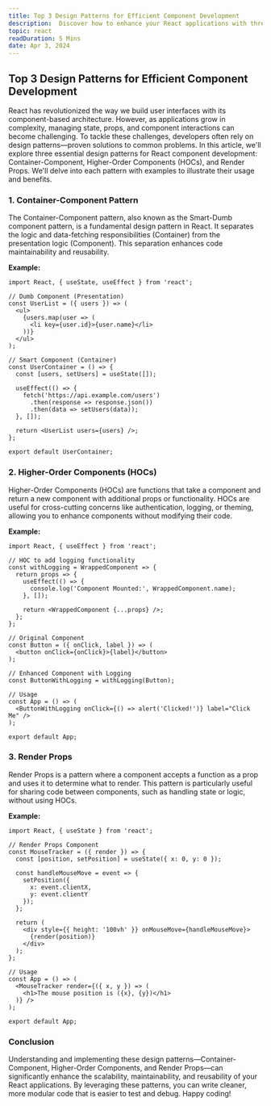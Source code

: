 ```yaml
---
title: Top 3 Design Patterns for Efficient Component Development
description:  Discover how to enhance your React applications with three essential design patterns.
topic: react
readDuration: 5 Mins
date: Apr 3, 2024
---
```


## **Top 3 Design Patterns for Efficient Component Development**

React has revolutionized the way we build user interfaces with its component-based architecture. However, as applications grow in complexity, managing state, props, and component interactions can become challenging. To tackle these challenges, developers often rely on design patterns—proven solutions to common problems. In this article, we'll explore three essential design patterns for React component development: Container-Component, Higher-Order Components (HOCs), and Render Props. We'll delve into each pattern with examples to illustrate their usage and benefits.

### **1. Container-Component Pattern**

 The Container-Component pattern, also known as the Smart-Dumb component pattern, is a fundamental design pattern in React. It separates the logic and data-fetching responsibilities (Container) from the presentation logic (Component). This separation enhances code maintainability and reusability.

**Example:**

```
import React, { useState, useEffect } from 'react';

// Dumb Component (Presentation)
const UserList = ({ users }) => (
  <ul>
    {users.map(user => (
      <li key={user.id}>{user.name}</li>
    ))}
  </ul>
);

// Smart Component (Container)
const UserContainer = () => {
  const [users, setUsers] = useState([]);

  useEffect(() => {
    fetch('https://api.example.com/users')
      .then(response => response.json())
      .then(data => setUsers(data));
  }, []);

  return <UserList users={users} />;
};

export default UserContainer;
```

### **2. Higher-Order Components (HOCs)**

Higher-Order Components (HOCs) are functions that take a component and return a new component with additional props or functionality. HOCs are useful for cross-cutting concerns like authentication, logging, or theming, allowing you to enhance components without modifying their code.

**Example:**

```
import React, { useEffect } from 'react';

// HOC to add logging functionality
const withLogging = WrappedComponent => {
  return props => {
    useEffect(() => {
      console.log('Component Mounted:', WrappedComponent.name);
    }, []);

    return <WrappedComponent {...props} />;
  };
};

// Original Component
const Button = ({ onClick, label }) => (
  <button onClick={onClick}>{label}</button>
);

// Enhanced Component with Logging
const ButtonWithLogging = withLogging(Button);

// Usage
const App = () => (
  <ButtonWithLogging onClick={() => alert('Clicked!')} label="Click Me" />
);

export default App;
```

### **3. Render Props**

Render Props is a pattern where a component accepts a function as a prop and uses it to determine what to render. This pattern is particularly useful for sharing code between components, such as handling state or logic, without using HOCs.

**Example:**

```
import React, { useState } from 'react';

// Render Props Component
const MouseTracker = ({ render }) => {
  const [position, setPosition] = useState({ x: 0, y: 0 });

  const handleMouseMove = event => {
    setPosition({
      x: event.clientX,
      y: event.clientY
    });
  };

  return (
    <div style={{ height: '100vh' }} onMouseMove={handleMouseMove}>
      {render(position)}
    </div>
  );
};

// Usage
const App = () => (
  <MouseTracker render={({ x, y }) => (
    <h1>The mouse position is ({x}, {y})</h1>
  )} />
);

export default App;
```

### **Conclusion**

Understanding and implementing these design patterns—Container-Component, Higher-Order Components, and Render Props—can significantly enhance the scalability, maintainability, and reusability of your React applications. By leveraging these patterns, you can write cleaner, more modular code that is easier to test and debug. Happy coding!